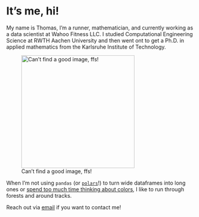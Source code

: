 
# It's me, hi!

My name is Thomas, I'm a runner, mathematician, and currently working as a data scientist at Wahoo Fitness LLC.
I studied Computational Engineering Science at RWTH Aachen University and then went ont to get a Ph.D. in applied mathematics from the Karlsruhe Institute of Technology.

::: {.column-margin}
![Can't find a good image, ffs!](IMG_0776.jpeg){width=300}
:::

When I'm not using `pandas` (or [`polars`](https://www.pola.rs/)!) to turn wide dataframes into long ones or [spend too much time thinking about colors](https://thomascamminady.github.io/dicopal/#stop-talking-i-want-colors), I like to run through forests and around tracks.

Reach out via [email](mailto:harbor-irony0h@icloud.com) if you want to contact me!


